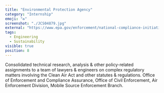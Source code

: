 ```yaml
---
title: "Environmental Protection Agency"
category: "Internship"
emoji: "♻️"
screenshot: "./JCS04879.jpg"
external: "https://www.epa.gov/enforcement/national-compliance-initiative-stopping-aftermarket-defeat-devices-vehicles-and-engines"
tags:
  - Engineering
  - Sustainability
visible: true
position: 8
---
```


Consolidated technical research, analysis & other policy-related assignments to a team of lawyers & engineers on complex regulatory matters involving the Clean Air Act and other statutes & regulations. Office of Enforcement and Compliance Assurance, Office of Civil Enforcement, Air Enforcement Division, Mobile Source Enforcement Branch.